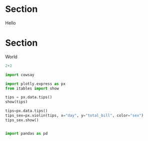 # Section

Hello

# Section

World


```python
2+2
```
```python
import cowsay
```

```python
import plotly.express as px
from itables import show
```

```python
tips = px.data.tips()
show(tips)
```

```python
tips=px.data.tips()
tips_sex=px.violin(tips, x="day", y="total_bill", color="sex")
tips_sex.show()
```

```python
```

```python
import pandas as pd
```
